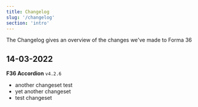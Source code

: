 ```yaml
---
title: Changelog
slug: '/changelog'
section: 'intro'
---
```


The Changelog gives an overview of the changes we've made to Forma 36

## 14-03-2022

**F36 Accordion** `v4.2.6`

- another changeset test
- yet another changeset
- test changeset

